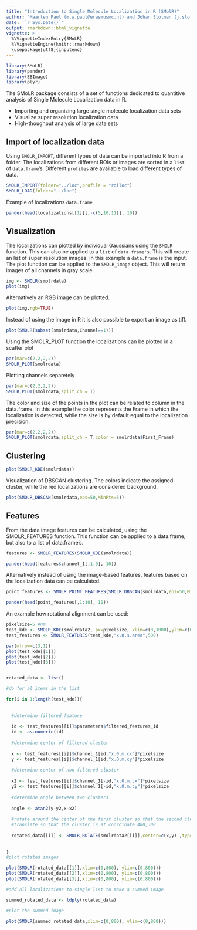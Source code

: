 ```yaml
---
title: "Introduction to Single Molecule Localization in R (SMolR)"
author: "Maarten Paul (m.w.paul@erasmusmc.nl) and Johan Slotman (j.slotman@erasmusmc.nl)"
date: '`r Sys.Date()`'
output: rmarkdown::html_vignette
vignette: >
  %\VignetteIndexEntry{SMoLR}
  %\VignetteEngine{knitr::rmarkdown}
  \usepackage[utf8]{inputenc}
---
```

<STYLE TYPE="text/css">
<!--
  td{
   
    font-size: 8pt;
    padding:0px;
    cellpadding="0";
    cellspacing="0"
  }
  th {
    
    font-size: 10pt;
    height: 20px;
    font-weight: bold;
    text-align: right;
    
  }
  table {
    border-spacing: 0px;
    border-collapse: collapse;
  }
--->

</STYLE>
```r
library(SMoLR)
library(pander)
library(EBImage)
library(plyr)
```

The SMoLR package consists of a set of functions dedicated to quantitive analysis of Single Molecule Localization data in R.

- Importing and organizing large single molecule localization data sets
- Visualize super resolution localization data
- High-thoughput analysis of large data sets


## Import of localization data

Using `SMOLR_IMPORT`, different types of data can be imported into R from a folder. The localizations from different ROIs or images are sorted in a `list` of `data.frame`'s. Different `profiles` are available to load different types of data.

```r
SMOLR_IMPORT(folder="../loc",profile = "roiloc")
SMOLR_LOAD(folder="../loc")
```

Example of localizations `data.frame`

```r
pander(head(localizations[[1]][,-c(5,10,11)], 10))
```

\newpage
## Visualization
The localizations can plotted by individual Gaussians using the `SMOLR` function. This can also be applied to a `list` of `data.frame's`. This will create an list of super resolution images. In this example a `data.frame` is the input. The plot function can be applied to the `SMOLR_image` object. This will return images of all channels in gray scale.

```r
img <- SMOLR(smolrdata)
plot(img)
```

Alternatively an RGB image can be plotted.

```r
plot(img,rgb=TRUE)
```

Instead of using the image in R it is also possible to export an image as tiff.

```r
plot(SMOLR(subset(smolrdata,Channel==1)))
```

Using the SMOLR_PLOT function the localizations can be plotted in a scatter plot
```r
par(mar=c(2,2,2,2))
SMOLR_PLOT(smolrdata)
```

Plotting channels separetely
```r
par(mar=c(2,2,2,2))
SMOLR_PLOT(smolrdata,split_ch = T)
```

The color and size of the points in the plot can be related to column in the data.frame. In this example the color represents the Frame in which the localization is detected, while the size is by default equal to the localization precision.
```r
par(mar=c(2,2,2,2))
SMOLR_PLOT(smolrdata,split_ch = T,color = smolrdata$First_Frame)
```


\newpage 

## Clustering
```r
plot(SMOLR_KDE(smolrdata))

```

Visualization of DBSCAN clustering. The colors indicate the assigned cluster, while the red localizations are considered background.
```r
plot(SMOLR_DBSCAN(smolrdata,eps=50,MinPts=5))

```

## Features
From the data image features can be calculated, using the SMOLR_FEATURES function. This function can be applied to a data.frame, but also to a list of data.frame's.
```r
features <- SMOLR_FEATURES(SMOLR_KDE(smolrdata))
```

```r
pander(head(features$channel_1[,1:9], 10))
```

Alternatively instead of using the image-based features, features based on the localization data can be calculated.
```r
point_features <- SMOLR_POINT_FEATURES(SMOLR_DBSCAN(smolrdata,eps=50,MinPts=5))
```

```r
pander(head(point_features[,1:10], 10))
```

An example how rotational alignment can be used:
```r
pixelsize=5 #nm
test_kde <- SMOLR_KDE(smolrdata2, px=pixelsize, xlim=c(0,1000),ylim=c(0,1000))
test_features <- SMOLR_FEATURES(test_kde,"x.0.s.area",500)

par(mfrow=c(3,1))
plot(test_kde[[1]])
plot(test_kde[[2]])
plot(test_kde[[3]])


rotated_data <- list()

#do for al items in the list

for(i in 1:length(test_kde)){
  
  
  #determine filtered feature
  
  id <- test_features[[i]]$parameters$filtered_features_id
  id <- as.numeric(id)
  
  #determine center of filtered cluster
  
  x <- test_features[[i]]$channel_1[id,"x.0.m.cx"]*pixelsize
  y <- test_features[[i]]$channel_1[id,"x.0.m.cy"]*pixelsize
  
  #determine center of non filtered cluster
  
  x2 <- test_features[[i]]$channel_1[-id,"x.0.m.cx"]*pixelsize
  y2 <- test_features[[i]]$channel_1[-id,"x.0.m.cy"]*pixelsize
  
  #determine angle between two clusters
  
  angle <- atan2(y-y2,x-x2)
  
  #rotate around the center of the first cluster so that the second cluster is on top
  #translate so that the cluster is at coordinate 400,300
  
  rotated_data[[i]] <- SMOLR_ROTATE(smolrdata2[[i]],center=c(x,y) ,type = "radial", angle = angle+(pi/2), translate = c(400-x,300-y))
  
  
}
#plot rotated images

plot(SMOLR(rotated_data[[1]],xlim=c(0,800), ylim=c(0,800)))
plot(SMOLR(rotated_data[[2]],xlim=c(0,800), ylim=c(0,800)))
plot(SMOLR(rotated_data[[3]],xlim=c(0,800), ylim=c(0,800)))

#add all localizations to single list to make a summed image

summed_rotated_data <- ldply(rotated_data)

#plot the summed image

plot(SMOLR(summed_rotated_data,xlim=c(0,800), ylim=c(0,800)))



```